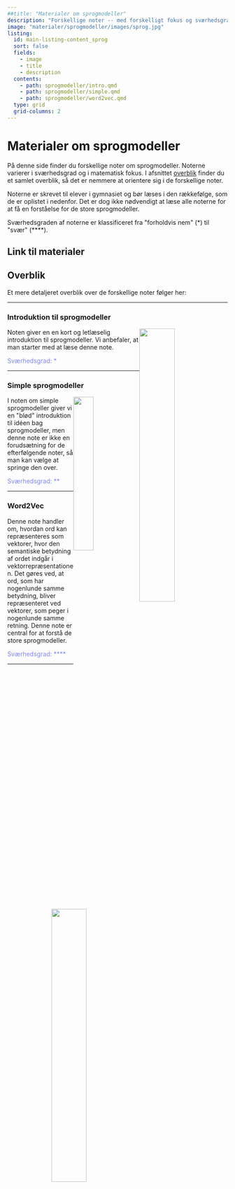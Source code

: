 ```yaml
---
##title: "Materialer om sprogmodeller"
description: "Forskellige noter -- med forskelligt fokus og sværhedsgrad -- om sprogmodeller."
image: "materialer/sprogmodeller/images/sprog.jpg"
listing:
  id: main-listing-content_sprog
  sort: false
  fields: 
    - image
    - title
    - description
  contents: 
    - path: sprogmodeller/intro.qmd
    - path: sprogmodeller/simple.qmd
    - path: sprogmodeller/word2vec.qmd
  type: grid 
  grid-columns: 2
---
```


# Materialer om sprogmodeller

På denne side finder du forskellige noter om sprogmodeller. Noterne varierer i sværhedsgrad og i matematisk fokus. I afsnittet [overblik](#overblik) finder du et samlet overblik, så det er nemmere at orientere sig i de forskellige noter. 

Noterne er skrevet til elever i gymnasiet og bør læses i den rækkefølge, som de er oplistet i nedenfor. Det er dog ikke nødvendigt at læse alle noterne for at få en forståelse for de store sprogmodeller. 

Sværhedsgraden af noterne er klassificeret fra \"forholdvis nem\" (\*) til \"svær\" (\*\*\*\*).

## Link til materialer

::: {#main-listing-content_sprog}
:::


## Overblik



Et mere detaljeret overblik over de forskellige noter følger her:

***

### Introduktion til sprogmodeller

![](sprogmodeller/images/sprog.jpg){style='float:right;'  width=40%}

Noten giver en en kort og letlæselig introduktion til sprogmodeller. Vi anbefaler, at man starter med at læse denne note.

[Sværhedsgrad: \*]{style="color: #8086F2"}


***



### Simple sprogmodeller

![](sprogmodeller/images/sprog2.jpg){style='float:right;'  width=30%}

I noten om simple sprogmodeller giver vi en \"blød\" introduktion til idéen bag sprogmodeller, men denne note er ikke en forudsætning for de efterfølgende noter, så man kan vælge at springe den over.


[Sværhedsgrad: \*\*]{style="color: #8086F2"}





***


### Word2Vec

![](sprogmodeller/images/eks1.png){style='float:right;'  width=40%}

Denne note handler om, hvordan ord kan repræsenteres som vektorer, hvor den semantiske betydning af ordet indgår i vektorrepræsentationen. Det gøres ved, at ord, som har nogenlunde samme betydning, bliver repræsenteret ved vektorer, som peger i nogenlunde samme retning. Denne note er central for at forstå de store sprogmodeller. 


[Sværhedsgrad: \*\*\*\*]{style="color: #8086F2"}



***


<!-- ### Neurale netværk til tekstgenerering -->

<!-- ![](materialer/materialer/sprogmodeller/images/){style='float:right;'  width=40%} -->

<!-- -   Neurale netværk til tekstgenerering (avanceret, kan udelades) -->


<!-- **Sværhedsgrad: \*\*\*\* ** -->


<!-- ### Transformeren -->

<!-- ![](materialer/materialer/sprogmodeller/images/){style='float:right;'  width=40%} -->

<!-- -   Transformeren (avanceret, kan udelades, bygger på \"neurale netværk -->
<!--     til tekstgenerering\") -->


<!-- **Sværhedsgrad: \*\*\*\* ** -->

